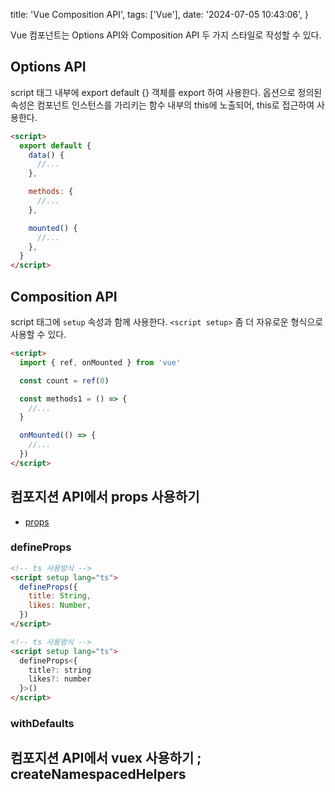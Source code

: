   title: 'Vue Composition API',
  tags: ['Vue'],
  date: '2024-07-05 10:43:06',
}

Vue 컴포넌트는 Options API와 Composition API 두 가지 스타일로 작성할 수 있다.

## Options API

script 태그 내부에 export default {} 객체를 export 하여 사용한다. 옵션으로 정의된 속성은 컴포넌트 인스턴스를 가리키는 함수 내부의 this에 노출되어, this로 접근하여 사용한다.

```html
<script>
  export default {
    data() {
      //...
    },

    methods: {
      //...
    },

    mounted() {
      //...
    },
  }
</script>
```

## Composition API

script 태그에 `setup` 속성과 함께 사용한다. `<script setup>` 좀 더 자유로운 형식으로 사용할 수 있다.

```html
<script>
  import { ref, onMounted } from 'vue'

  const count = ref(0)

  const methods1 = () => {
    //...
  }

  onMounted(() => {
    //...
  })
</script>
```

## 컴포지션 API에서 props 사용하기

- [props](https://vuejs.org/guide/components/props.html#props)

### defineProps

```html
<!-- ts 사용방식 -->
<script setup lang="ts">
  defineProps({
    title: String,
    likes: Number,
  })
</script>
```

```html
<!-- ts 사용방식 -->
<script setup lang="ts">
  defineProps<{
    title?: string
    likes?: number
  }>()
</script>
```

### withDefaults

## 컴포지션 API에서 vuex 사용하기 ; createNamespacedHelpers
